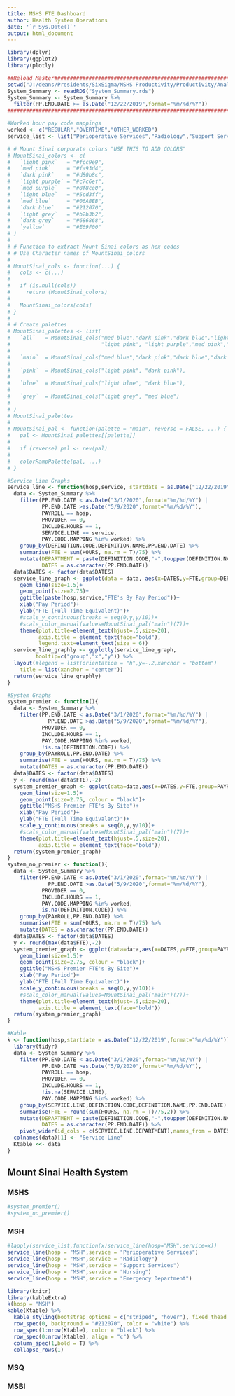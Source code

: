 ```yaml
---
title: MSHS FTE Dashboard
author: Health System Operations
date: '`r Sys.Date()`'
output: html_document
---
```

```r
library(dplyr)
library(ggplot2)
library(plotly)

##Reload Master##########################################################################
setwd("J:/deans/Presidents/SixSigma/MSHS Productivity/Productivity/Analysis/FTE Projections Dashboard/System Summary")
System_Summary <- readRDS("System_Summary.rds")
System_Summary <- System_Summary %>%
  filter(PP.END.DATE >= as.Date("12/22/2019",format="%m/%d/%Y"))
#########################################################################################

#Worked hour pay code mappings
worked <- c("REGULAR","OVERTIME","OTHER_WORKED")
service_list <- list("Perioperative Services","Radiology","Support Services","Nursing","Emergency Department")

# # Mount Sinai corporate colors "USE THIS TO ADD COLORS"
# MountSinai_colors <- c(
#   `light pink`   = "#fcc9e9",
#   `med pink`     = "#fa93d4",
#   `dark pink`    = "#d80b8c",
#   `light purple` = "#c7c6ef",
#   `med purple`   = "#8f8ce0",
#   `light blue`   = "#5cd3ff",
#   `med blue`     = "#06ABEB",
#   `dark blue`    = "#212070",
#   `light grey`   = "#b2b3b2",
#   `dark grey`    = "#686868",
#   `yellow`       = "#E69F00"
# )
# 
# # Function to extract Mount Sinai colors as hex codes
# # Use Character names of MountSinai_colors
# 
# MountSinai_cols <- function(...) {
#   cols <- c(...)
#   
#   if (is.null(cols))
#     return (MountSinai_colors)
#   
#   MountSinai_colors[cols]
# }
# 
# # Create palettes 
# MountSinai_palettes <- list(
#   `all`   = MountSinai_cols("med blue","dark pink","dark blue","light grey", "light blue",
#                             "light pink", "light purple","med pink","med purple","yellow" ),
#   
#   `main`  = MountSinai_cols("med blue","dark pink","dark blue","dark grey","light pink","light blue","light grey"),
#   
#   `pink`  = MountSinai_cols("light pink", "dark pink"),
#   
#   `blue`  = MountSinai_cols("light blue", "dark blue"),
#   
#   `grey`  = MountSinai_cols("light grey", "med blue")
#   
# )
# MountSinai_palettes
# 
# MountSinai_pal <- function(palette = "main", reverse = FALSE, ...) {
#   pal <- MountSinai_palettes[[palette]]
#   
#   if (reverse) pal <- rev(pal)
#   
#   colorRampPalette(pal, ...)
# }

#Service Line Graphs
service_line <- function(hosp,service, startdate = as.Date("12/22/2019",format="%m/%d/%Y")){
  data <- System_Summary %>%
    filter(PP.END.DATE < as.Date("3/1/2020",format="%m/%d/%Y") |
           PP.END.DATE >as.Date("5/9/2020",format="%m/%d/%Y"),
           PAYROLL == hosp,
           PROVIDER == 0,
           INCLUDE.HOURS == 1,
           SERVICE.LINE == service,
           PAY.CODE.MAPPING %in% worked) %>%
    group_by(DEFINITION.CODE,DEFINITION.NAME,PP.END.DATE) %>%
    summarise(FTE = sum(HOURS, na.rm = T)/75) %>%
    mutate(DEPARTMENT = paste(DEFINITION.CODE,"-",toupper(DEFINITION.NAME)),
           DATES = as.character(PP.END.DATE))
  data$DATES <- factor(data$DATES)
  service_line_graph <- ggplot(data = data, aes(x=DATES,y=FTE,group=DEPARTMENT,color=DEPARTMENT))+
    geom_line(size=1.5)+
    geom_point(size=2.75)+
    ggtitle(paste(hosp,service,"FTE's By Pay Period"))+
    xlab("Pay Period")+
    ylab("FTE (Full Time Equivalent)")+
    #scale_y_continuous(breaks = seq(0,y,y/10))+
    #scale_color_manual(values=MountSinai_pal("main")(7))+
    theme(plot.title=element_text(hjust=.5,size=20),
          axis.title = element_text(face="bold"),
          legend.text=element_text(size = 6))
  service_line_graphly <- ggplotly(service_line_graph,
         tooltip=c("group","x","y")) %>%
  layout(#legend = list(orientation = "h",y=-.2,xanchor = "bottom")
    title = list(xanchor = "center"))
  return(service_line_graphly)
}

#System Graphs
system_premier <- function(){
  data <- System_Summary %>%
    filter(PP.END.DATE < as.Date("3/1/2020",format="%m/%d/%Y") |
             PP.END.DATE >as.Date("5/9/2020",format="%m/%d/%Y"),
           PROVIDER == 0,
           INCLUDE.HOURS == 1,
           PAY.CODE.MAPPING %in% worked,
           !is.na(DEFINITION.CODE)) %>%
    group_by(PAYROLL,PP.END.DATE) %>%
    summarise(FTE = sum(HOURS, na.rm = T)/75) %>%
    mutate(DATES = as.character(PP.END.DATE))
  data$DATES <- factor(data$DATES)
  y <- round(max(data$FTE),-2)
  system_premier_graph <- ggplot(data=data,aes(x=DATES,y=FTE,group=PAYROLL,color=PAYROLL))+
    geom_line(size=1.5)+
    geom_point(size=2.75, colour = "black")+
    ggtitle("MSHS Premier FTE's By Site")+
    xlab("Pay Period")+
    ylab("FTE (Full Time Equivalent)")+
    scale_y_continuous(breaks = seq(0,y,y/10))+
    #scale_color_manual(values=MountSinai_pal("main")(7))+
    theme(plot.title=element_text(hjust=.5,size=20),
          axis.title = element_text(face="bold"))
  return(system_premier_graph)
}
system_no_premier <- function(){
  data <- System_Summary %>%
    filter(PP.END.DATE < as.Date("3/1/2020",format="%m/%d/%Y") |
             PP.END.DATE >as.Date("5/9/2020",format="%m/%d/%Y"),
           PROVIDER == 0,
           INCLUDE.HOURS == 1,
           PAY.CODE.MAPPING %in% worked,
           is.na(DEFINITION.CODE)) %>%
    group_by(PAYROLL,PP.END.DATE) %>%
    summarise(FTE = sum(HOURS, na.rm = T)/75) %>%
    mutate(DATES = as.character(PP.END.DATE))
  data$DATES <- factor(data$DATES)
  y <- round(max(data$FTE),-2)
  system_premier_graph <- ggplot(data=data,aes(x=DATES,y=FTE,group=PAYROLL,color=PAYROLL))+
    geom_line(size=1.5)+
    geom_point(size=2.75, colour = "black")+
    ggtitle("MSHS Premier FTE's By Site")+
    xlab("Pay Period")+
    ylab("FTE (Full Time Equivalent)")+
    scale_y_continuous(breaks = seq(0,y,y/10))+
    #scale_color_manual(values=MountSinai_pal("main")(7))+
    theme(plot.title=element_text(hjust=.5,size=20),
          axis.title = element_text(face="bold"))
  return(system_premier_graph)
}

#Kable
k <- function(hosp,startdate = as.Date("12/22/2019",format="%m/%d/%Y")){
  library(tidyr)
  data <- System_Summary %>%
    filter(PP.END.DATE < as.Date("3/1/2020",format="%m/%d/%Y") |
           PP.END.DATE >as.Date("5/9/2020",format="%m/%d/%Y"),
           PAYROLL == hosp,
           PROVIDER == 0,
           INCLUDE.HOURS == 1,
           !is.na(SERVICE.LINE),
           PAY.CODE.MAPPING %in% worked) %>%
    group_by(SERVICE.LINE,DEFINITION.CODE,DEFINITION.NAME,PP.END.DATE) %>%
    summarise(FTE = round(sum(HOURS, na.rm = T)/75,2)) %>%
    mutate(DEPARTMENT = paste(DEFINITION.CODE,"-",toupper(DEFINITION.NAME)),
           DATES = as.character(PP.END.DATE)) %>%
    pivot_wider(id_cols = c(SERVICE.LINE,DEPARTMENT),names_from = DATES,values_from = FTE)
  colnames(data)[1] <- "Service Line"
  Ktable <<- data
}

```

## Mount Sinai Health System {.tabset}

### MSHS
```r
#system_premier()
#system_no_premier()
```

### MSH
```r
#lapply(service_list,function(x)service_line(hosp="MSH",service=x))
service_line(hosp = "MSH",service = "Perioperative Services")
service_line(hosp = "MSH",service = "Radiology")
service_line(hosp = "MSH",service = "Support Services")
service_line(hosp = "MSH",service = "Nursing")
service_line(hosp = "MSH",service = "Emergency Department")
```

```r
library(knitr)
library(kableExtra)
k(hosp = "MSH")
kable(Ktable) %>%
  kable_styling(bootstrap_options = c("striped", "hover"), fixed_thead = T) %>%
  row_spec(0, background = "#212070", color = "white") %>%
  row_spec(1:nrow(Ktable), color = "black") %>%
  row_spec(0:nrow(Ktable), align = "c") %>%
  column_spec(1,bold = T) %>%
  collapse_rows(1)
```
### MSQ

### MSBI
